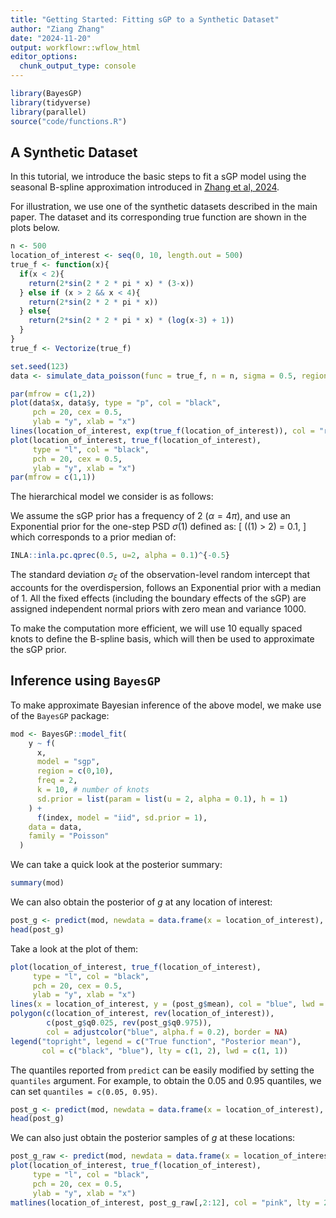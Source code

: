 ```yaml
---
title: "Getting Started: Fitting sGP to a Synthetic Dataset"
author: "Ziang Zhang"
date: "2024-11-20"
output: workflowr::wflow_html
editor_options:
  chunk_output_type: console
---
```


```r
library(BayesGP)
library(tidyverse)
library(parallel)
source("code/functions.R")
```


## A Synthetic Dataset

In this tutorial, we introduce the basic steps to fit a sGP model using the seasonal B-spline approximation introduced in [Zhang et al, 2024](https://arxiv.org/abs/2305.09914).

For illustration, we use one of the synthetic datasets described in the main paper.
The dataset and its corresponding true function are shown in the plots below.

```r
n <- 500
location_of_interest <- seq(0, 10, length.out = 500)
true_f <- function(x){
  if(x < 2){
    return(2*sin(2 * 2 * pi * x) * (3-x))
  } else if (x > 2 && x < 4){
    return(2*sin(2 * 2 * pi * x))
  } else{
    return(2*sin(2 * 2 * pi * x) * (log(x-3) + 1))
  }
}
true_f <- Vectorize(true_f)

set.seed(123)
data <- simulate_data_poisson(func = true_f, n = n, sigma = 0.5, region = c(0,10), offset = 0)

par(mfrow = c(1,2))
plot(data$x, data$y, type = "p", col = "black", 
     pch = 20, cex = 0.5,
     ylab = "y", xlab = "x")
lines(location_of_interest, exp(true_f(location_of_interest)), col = "red", lwd = 2)
plot(location_of_interest, true_f(location_of_interest),
     type = "l", col = "black",
     pch = 20, cex = 0.5,
     ylab = "y", xlab = "x")
par(mfrow = c(1,1))
```


The hierarchical model we consider is as follows:

\begin{equation}
\begin{aligned}
Y_i|x_i,\xi_i &\sim \text{Poisson}(\lambda_i), \\
\text{log}(\lambda_i) &= \beta_0 + g(x_i) + \xi_i, \\
g(x) &\sim \text{sGP}_{\alpha}(\sigma_x), \\
\xi_i &\sim \text{N}(0, \sigma_\xi^2).
\end{aligned}
\end{equation}

We assume the sGP prior has a frequency of $2$ ($\alpha = 4\pi$), and use an Exponential prior for the one-step PSD $\sigma(1)$ defined as:
\[
\text{P}(\sigma(1) > 2) = 0.1,
\]
which corresponds to a prior median of:
```r
INLA::inla.pc.qprec(0.5, u=2, alpha = 0.1)^{-0.5}
```


The standard deviation $\sigma_\xi$ of the observation-level random intercept that accounts for the overdispersion, follows an Exponential prior with a median of $1$.
All the fixed effects (including the boundary effects of the sGP) are assigned independent normal priors with zero mean and variance $1000$.

To make the computation more efficient, we will use $10$ equally spaced knots to define the B-spline basis, which will then be used to approximate the sGP prior.


## Inference using `BayesGP`

To make approximate Bayesian inference of the above model, we make use of the `BayesGP` package:

```r
mod <- BayesGP::model_fit(
    y ~ f(
      x,
      model = "sgp",
      region = c(0,10),
      freq = 2,
      k = 10, # number of knots
      sd.prior = list(param = list(u = 2, alpha = 0.1), h = 1)
    ) +
      f(index, model = "iid", sd.prior = 1),
    data = data,
    family = "Poisson"
  )
```


We can take a quick look at the posterior summary:

```r
summary(mod)
```

We can also obtain the posterior of $g$ at any location of interest:

```r
post_g <- predict(mod, newdata = data.frame(x = location_of_interest), variable = "x", include.intercept = FALSE)
head(post_g)
```


Take a look at the plot of them:

```r
plot(location_of_interest, true_f(location_of_interest),
     type = "l", col = "black",
     pch = 20, cex = 0.5,
     ylab = "y", xlab = "x")
lines(x = location_of_interest, y = (post_g$mean), col = "blue", lwd = 1, lty = 2)
polygon(c(location_of_interest, rev(location_of_interest)),
        c(post_g$q0.025, rev(post_g$q0.975)),
        col = adjustcolor("blue", alpha.f = 0.2), border = NA)
legend("topright", legend = c("True function", "Posterior mean"),
       col = c("black", "blue"), lty = c(1, 2), lwd = c(1, 1))
```



The quantiles reported from `predict` can be easily modified by setting the `quantiles` argument. For example, to obtain the $0.05$ and $0.95$ quantiles, we can set `quantiles = c(0.05, 0.95)`.

```r
post_g <- predict(mod, newdata = data.frame(x = location_of_interest), variable = "x", include.intercept = FALSE, quantiles = c(0.05, 0.95))
head(post_g)
```


We can also just obtain the posterior samples of $g$ at these locations:
```r
post_g_raw <- predict(mod, newdata = data.frame(x = location_of_interest), variable = "x", only.samples = TRUE, include.intercept = FALSE)
plot(location_of_interest, true_f(location_of_interest),
     type = "l", col = "black",
     pch = 20, cex = 0.5,
     ylab = "y", xlab = "x")
matlines(location_of_interest, post_g_raw[,2:12], col = "pink", lty = 2, lwd = 0.5)
```













